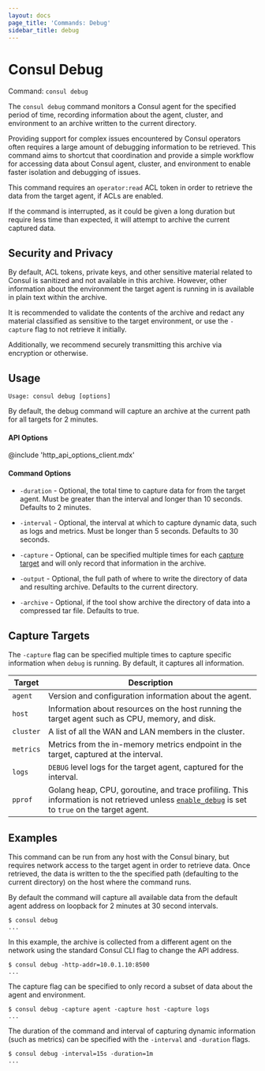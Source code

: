```yaml
---
layout: docs
page_title: 'Commands: Debug'
sidebar_title: debug
---
```


# Consul Debug

Command: `consul debug`

The `consul debug` command monitors a Consul agent for the specified period of
time, recording information about the agent, cluster, and environment to an archive
written to the current directory.

Providing support for complex issues encountered by Consul operators often
requires a large amount of debugging information to be retrieved. This command
aims to shortcut that coordination and provide a simple workflow for accessing
data about Consul agent, cluster, and environment to enable faster
isolation and debugging of issues.

This command requires an `operator:read` ACL token in order to retrieve the
data from the target agent, if ACLs are enabled.

If the command is interrupted, as it could be given a long duration but
require less time than expected, it will attempt to archive the current
captured data.

## Security and Privacy

By default, ACL tokens, private keys, and other sensitive material related
to Consul is sanitized and not available in this archive. However, other
information about the environment the target agent is running in is available
in plain text within the archive.

It is recommended to validate the contents of the archive and redact any
material classified as sensitive to the target environment, or use the `-capture`
flag to not retrieve it initially.

Additionally, we recommend securely transmitting this archive via encryption
or otherwise.

## Usage

`Usage: consul debug [options]`

By default, the debug command will capture an archive at the current path for
all targets for 2 minutes.

#### API Options

@include 'http_api_options_client.mdx'

#### Command Options

- `-duration` - Optional, the total time to capture data for from the target agent. Must
  be greater than the interval and longer than 10 seconds. Defaults to 2 minutes.

- `-interval` - Optional, the interval at which to capture dynamic data, such as logs
  and metrics. Must be longer than 5 seconds. Defaults to 30 seconds.

- `-capture` - Optional, can be specified multiple times for each [capture target](#capture-targets)
  and will only record that information in the archive.

- `-output` - Optional, the full path of where to write the directory of data and
  resulting archive. Defaults to the current directory.

- `-archive` - Optional, if the tool show archive the directory of data into a
  compressed tar file. Defaults to true.

## Capture Targets

The `-capture` flag can be specified multiple times to capture specific
information when `debug` is running. By default, it captures all information.

| Target    | Description                                                                                                                                                                         |
| --------- | ----------------------------------------------------------------------------------------------------------------------------------------------------------------------------------- |
| `agent`   | Version and configuration information about the agent.                                                                                                                              |
| `host`    | Information about resources on the host running the target agent such as CPU, memory, and disk.                                                                                     |
| `cluster` | A list of all the WAN and LAN members in the cluster.                                                                                                                               |
| `metrics` | Metrics from the in-memory metrics endpoint in the target, captured at the interval.                                                                                                |
| `logs`    | `DEBUG` level logs for the target agent, captured for the interval.                                                                                                                 |
| `pprof`   | Golang heap, CPU, goroutine, and trace profiling. This information is not retrieved unless [`enable_debug`](/docs/agent/options#enable_debug) is set to `true` on the target agent. |

## Examples

This command can be run from any host with the Consul binary, but requires
network access to the target agent in order to retrieve data. Once retrieved,
the data is written to the the specified path (defaulting to the current
directory) on the host where the command runs.

By default the command will capture all available data from the default
agent address on loopback for 2 minutes at 30 second intervals.

```shell-session
$ consul debug
...
```

In this example, the archive is collected from a different agent on the
network using the standard Consul CLI flag to change the API address.

```shell-session
$ consul debug -http-addr=10.0.1.10:8500
...
```

The capture flag can be specified to only record a subset of data
about the agent and environment.

```shell-session
$ consul debug -capture agent -capture host -capture logs
...
```

The duration of the command and interval of capturing dynamic
information (such as metrics) can be specified with the `-interval`
and `-duration` flags.

```shell-session
$ consul debug -interval=15s -duration=1m
...
```
